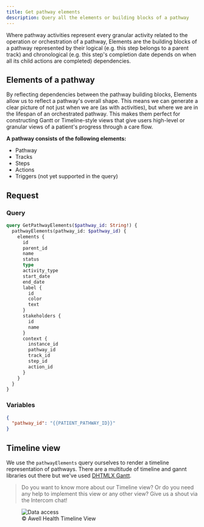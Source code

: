 ```yaml
---
title: Get pathway elements
description: Query all the elements or building blocks of a pathway
---
```


Where pathway activities represent every granular activity related to the operation or orchestration of a pathway, Elements are the building blocks of a pathway represented by their logical (e.g. this step belongs to a parent track) and chronological (e.g. this step's completion date depends on when all its child actions are completed) dependencies.

## Elements of a pathway

By reflecting dependencies between the pathway building blocks, Elements allow us to reflect a pathway's overall shape. This means we can generate a clear picture of not just when we are (as with activities), but where we are in the lifespan of an orchestrated pathway. This makes them perfect for constructing Gantt or Timeline-style views that give users high-level or granular views of a patient's progress through a care flow.

**A pathway consists of the following elements:**

- Pathway
- Tracks
- Steps
- Actions
- Triggers (not yet supported in the query)

## Request

### Query

```graphql
query GetPathwayElements($pathway_id: String!) {
  pathwayElements(pathway_id: $pathway_id) {
    elements {
      id
      parent_id
      name
      status
      type
      activity_type
      start_date
      end_date
      label {
        id
        color
        text
      }
      stakeholders {
        id
        name
      }
      context {
        instance_id
        pathway_id
        track_id
        step_id
        action_id
      }
    }
  }
}
```

### Variables

```json
{
  "pathway_id": "{{PATIENT_PATHWAY_ID}}"
}
```

## Timeline view

We use the `pathwayElements` query ourselves to render a timeline representation of pathways. There are a multitude of timeline and gannt libraries out there but we've used [DHTMLX Gantt](https://dhtmlx.com/docs/products/dhtmlxGantt/).

> Do you want to know more about our Timeline view? Or do you need any help to implement this view or any other view? Give us a shout via the Intercom chat!

<figure className="w-full flex flex-col justify-center text-center">
  <img
    src="https://res.cloudinary.com/da7x4rzl4/image/upload/v1651756063/Developer%20portal/timeline_view.png"
    alt="Data access"
    className="w-full mx-auto dark:rounded-lg dark:p-2 dark:bg-white"
  />
  <figcaption className="dark:text-slate-400 pt-1">
    © Awell Health Timeline View
  </figcaption>
</figure>
